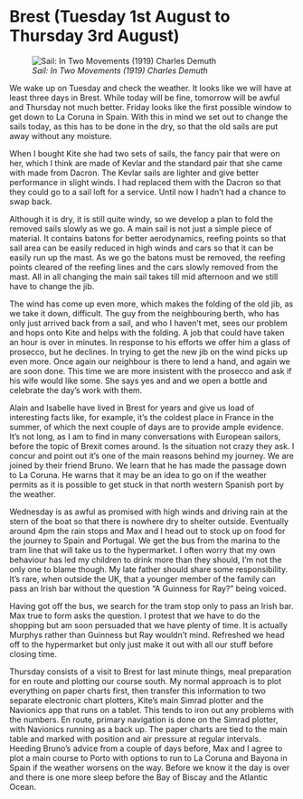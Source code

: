 
# Brest (Tuesday 1st August to Thursday 3rd August)

![*Sail: In Two Movements (1919) Charles Demuth*](images/Sail.jpg "Sail")

We wake up on Tuesday and check the weather. It looks like we will have at least three days in Brest. While today will be fine, tomorrow will be awful and Thursday not much better. Friday looks like the first possible window to get down to La Coruna in Spain. With this in mind we set out to change the sails today, as this has to be done in the dry, so that the old sails are put away without any moisture.

When I bought Kite she had two sets of sails, the fancy pair that were on her, which I think are made of Kevlar and the standard pair that she came with made from Dacron. The Kevlar sails are lighter and give better performance in slight winds. I had replaced them with the Dacron so that they could go to a sail loft for a service. Until now I hadn’t had a chance to swap back.

Although it is dry, it is still quite windy, so we develop a plan to fold the removed sails slowly as we go. A main sail is not just a simple piece of material. It contains batons for better aerodynamics, reefing points so that sail area can be easily reduced in high winds and cars so that it can be easily run up the mast. As we go the batons must be removed, the reefing points cleared of the reefing lines and the cars slowly removed from the mast. All in all changing the main sail takes till mid afternoon and we still have to change the jib.

The wind has come up even more, which makes the folding of the old jib, as we take it down, difficult. The guy from the neighbouring berth, who has only just arrived back from a sail, and who I haven’t met, sees our problem and hops onto Kite and helps with the folding. A job that could have taken an hour is over in minutes. In response to his efforts we offer him a glass of prosecco, but he declines. In trying to get the new jib on the wind picks up even more. Once again our neighbour is there to lend a hand, and again we are soon done. This time we are more insistent with the prosecco and ask if his wife would like some. She says yes and and we open a bottle and celebrate the day’s work with them.

Alain and Isabelle have lived in Brest for years and give us load of interesting facts like, for example, it’s the coldest place in France in the summer, of which the next couple of days are to provide ample evidence. It’s not long, as I am to find in many conversations with European sailors, before the topic of Brexit comes around. Is the situation not crazy they ask. I concur and point out it’s one of the main reasons behind my journey. We are joined by their friend Bruno. We learn that he has made the passage down to La Coruna. He warns that it may be an idea to go on if the weather permits as it is possible to get stuck in that north western Spanish port by the weather.

Wednesday is as awful as promised with high winds and driving rain at the stern of the boat so that there is nowhere dry to shelter outside. Eventually around 4pm the rain stops and Max and I head out to stock up on food for the journey to Spain and Portugal. We get the bus from the marina to the tram line that will take us to the hypermarket. I often worry that my own behaviour has led my children to drink more than they should, I’m not the only one to blame though. My late father should share some responsibility. It’s rare, when outside the UK, that a younger member of the family can pass an Irish bar without the question “A Guinness for Ray?” being voiced.

Having got off the bus, we search for the tram stop only to pass an Irish bar. Max true to form asks the question. I protest that we have to do the shopping but am soon persuaded that we have plenty of time. It is actually Murphys rather than Guinness but Ray wouldn’t mind. Refreshed we head off to the hypermarket but only just make it out with all our stuff before closing time.

Thursday consists of a visit to Brest for last minute things, meal preparation for en route and plotting our course south. My normal approach is to plot everything on paper charts first, then transfer this information to two separate electronic chart plotters, Kite’s main Simrad plotter and the Navionics app that runs on a tablet. This tends to iron out any problems with the numbers. En route, primary navigation is done on the Simrad plotter, with Navionics running as a back up. The paper charts are tied to the main table and marked with position and air pressure at regular intervals. Heeding Bruno’s advice from a couple of days before, Max and I agree to plot a main course to Porto with options to run to La Coruna and Bayona in Spain if the weather worsens on the way. Before we know it the day is over and there is one more sleep before the Bay of Biscay and the Atlantic Ocean.
